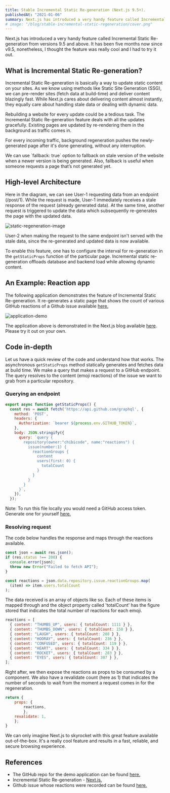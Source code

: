 ```yaml
---
title: Stable Incremental Static Re-generation (Next.js 9.5+).
publishedAt: "2021-01-06"
summary: Next.js has introduced a very handy feature called Incremental Static Re-generation from versions 9.5 and above. Know what the fuss is about!
# image: "/blog/stable-incremental-static-regeneration/cover.png"
---
```


Next.js has introduced a very handy feature called Incremental Static Re-generation from versions 9.5 and above. It has been five months now since v9.5, nonetheless, I thought the feature was really cool and I had to try it out.

## What is Incremental Static Re-generation?

Incremental Static Re-generation is basically a way to update static content on your sites. As we know using methods like Static Site Generation (SSG), we can pre-render sites (fetch data at build-time) and deliver content blazingly fast. While Next.js cares about delivering content almost instantly, they equally care about handling stale data or dealing with dynamic data.

Rebuilding a website for every update could be a tedious task. The Incremental Static Re-generation feature deals with all the updates gracefully. Existing pages are updated by re-rendering them in the background as traffic comes in.

For every incoming traffic, background regeneration pushes the newly-generated page after it's done generating, without any interruption.

<Callout emoji="💡">
  We can use `fallback: true` option to fallback on stale version of the website
  when a newer version is being generated. Also, fallback is useful when someone
  requests a page that’s not generated yet.
</Callout>

## High-level Architecture

Here in the diagram, we can see User-1 requesting data from an endpoint (/post/1). While the request is made, User-1 immediately receives a stale response of the request (already generated data). At the same time, another request is triggered to update the data which subsequently re-generates the page with the updated data.

<Image
  width={800}
  height={800}
  src="/blog/stable-incremental-static-regeneration/image-1.png"
  alt="static-regeneration-image"
/>

User-2 when making the request to the same endpoint isn't served with the stale data, since the re-generated and updated data is now available.

To enable this feature, one has to configure the interval for re-generation in the `getStaticProps` function of the particular page. Incremental static re-generation offloads database and backend load while allowing dynamic content.

## An Example: Reaction app

The following application demonstrates the feature of Incremental Static Re-generation. It re-generates a static page that shows the count of various GitHub reactions of a Github issue available [here.](https://reactions-demo.now.sh/)

<Image
  width={800}
  height={800}
  src="/blog/stable-incremental-static-regeneration/app.gif"
  alt="application-demo"
/>

The application above is demonstrated in the Next.js blog available [here](https://nextjs.org/blog/next-9-5#stable-incremental-static-regeneration). Please try it out on your own.

## Code in-depth

Let us have a quick review of the code and understand how that works. The asynchronous `getStaticProps` method statically generates and fetches data at build time. We make a query that makes a request to a GitHub endpoint. The query resolves to the content (emoji reactions) of the issue we want to grab from a particular repository.

### Querying an endpoint

```js
export async function getStaticProps() {
  const res = await fetch('https://api.github.com/graphql', {
    method: 'POST',
    headers: {
      Authorization: `bearer ${process.env.GITHUB_TOKEN}`,
    },
    body: JSON.stringify({
      query: `query {
        repository(owner:"chibicode", name:"reactions") {
          issue(number:1) {
            reactionGroups {
              content
              users(first: 0) {
                totalCount
              }
            }
          }
        }
      }`,
    }),
  });
```

Note: To run this file locally you would need a GitHub access token. Generate one for yourself [here.](https://github.com/settings/tokens)

### Resolving request

The code below handles the response and maps through the reactions available.

```js {15}
const json = await res.json();
if (res.status !== 200) {
  console.error(json);
  throw new Error("Failed to fetch API");
}

const reactions = json.data.repository.issue.reactionGroups.map(
  (item) => item.users.totalCount
);
```

The data received is an array of objects like so. Each of these items is mapped through and the object property called 'totalCount' has the figure stored that indicates the total number of reactions for each emoji.

```js title="console.log(json.data.repository.issue.reactionGroups)"
reactions = [
  { content: "THUMBS_UP", users: { totalCount: 1111 } },
  { content: "THUMBS_DOWN", users: { totalCount: 158 } },
  { content: "LAUGH", users: { totalCount: 288 } },
  { content: "HOORAY", users: { totalCount: 236 } },
  { content: "CONFUSED", users: { totalCount: 119 } },
  { content: "HEART", users: { totalCount: 334 } },
  { content: "ROCKET", users: { totalCount: 283 } },
  { content: "EYES", users: { totalCount: 307 } },
];
```

Right after, we then expose the reactions as props to be consumed by a component. We also have a revalidate count (here as 1) that indicates the number of seconds to wait from the moment a request comes in for the regeneration.

```js
return {
    props: {
        reactions,
        },
    revalidate: 1,
    };
}
```

We can only imagine Next.js to skyrocket with this great feature available out-of-the-box. It's a really cool feature and results in a fast, reliable, and secure browsing experience.

## References

- The GitHub repo for the demo application can be found [here.](https://github.com/Boro23-wq/reactions)
- Incremental Static Re-generation - [Next.js.](https://nextjs.org/blog/next-9-5#stable-incremental-static-regeneration)
- Github issue whose reactions were recorded can be found [here.](https://github.com/chibicode/reactions/issues/1)
